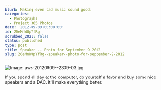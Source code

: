 ```yaml
---
blurb: Making even bad music sound good.
categories:
  - Photographs
  - Project 365 Photos
date: '2012-09-09T00:00:00'
id: 20eMnW0pYfRg
scrubbed_2021: false
status: published
type: post
title: Speaker -- Photo for September 9 2012
slug: 20eMnW0pYfRg--speaker--photo-for-september-9-2012
---
```


![Image: aws-20120909--2309-03.jpg](/aws-20120909--2309-03.jpg)

If you spend all day at the computer, do yourself a favor and buy some nice speakers and a DAC. It'll make everything better.
